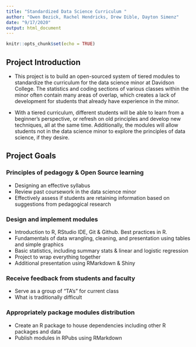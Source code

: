 ```yaml
---
title: "Standardized Data Science Curriculum "
author: "Owen Bezick, Rachel Hendricks, Drew Dible, Dayton Simenz"
date: "9/17/2020"
output: html_document
---
```


```r
knitr::opts_chunk$set(echo = TRUE)
```

## Project Introduction

* This project is to build an open-sourced system of tiered modules to standardize the curriculum for the data science minor at Davidson College. The statistics and coding sections of various classes within the minor often contain many areas of overlap, which creates a lack of development for students that already have experience in the minor. 
  
* With a tiered curriculum, different students will be able to learn from a beginner’s perspective, or refresh on old principles and develop new techniques, all at the same time. Additionally, the modules will allow students not in the data science minor to explore the principles of data science, if they desire.

## Project Goals

### Principles of pedagogy & Open Source learning
* Designing an effective syllabus
* Review past coursework in the data science minor
* Effectively assess if students are retaining information based on suggestions from pedagogical research

### Design and implement modules
* Introduction to R, RStudio IDE, Git & Github. Best practices in R.
* Fundamentals of data wrangling, cleaning, and presentation using tables and simple graphics
* Basic statistics, including summary stats & linear and logistic regression
* Project to wrap everything together
* Additional presentation using RMarkdown & Shiny

### Receive feedback from students and faculty
* Serve as a group of “TA’s” for current class
* What is traditionally difficult 

### Appropriately package modules distribution
* Create an R package to house dependencies including other R packages and data
* Publish modules in RPubs using RMarkdown
